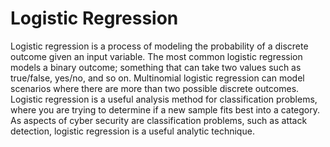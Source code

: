 # Logistic Regression

Logistic regression is a process of modeling the probability of a discrete outcome given an input variable. The most common logistic regression models a binary outcome; something that can take two values such as true/false, yes/no, and so on. Multinomial logistic regression can model scenarios where there are more than two possible discrete outcomes. Logistic regression is a useful analysis method for classification problems, where you are trying to determine if a new sample fits best into a category. As aspects of cyber security are classification problems, such as attack detection, logistic regression is a useful analytic technique.
